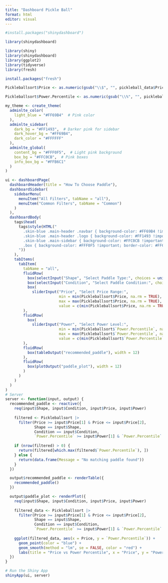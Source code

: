 ```yaml
---
title: "Dashboard Pickle Ball"
format: html
editor: visual
---
```


```r
#install.packages("shinydashboard")
```

```r
library(shinydashboard)
```

```r
library(shiny)
library(shinydashboard)
library(ggplot2)
library(tidyverse)
library(fresh)
```

```r
install.packages("fresh")
```

```r
Pickleballsort$Price <- as.numeric(gsub("\\$", "", pickleball_data$Price))
```

```r
Pickleballsort$Power.Percentile <- as.numeric(gsub("\\%", "", pickleball_data$Power.Percentile))
```

```r
my_theme <- create_theme(
  adminlte_color(
    light_blue = "#FF69B4"  # Pink color
  ),
  adminlte_sidebar(
    dark_bg = "#FF1493",  # Darker pink for sidebar
    dark_hover_bg = "#FF69B4",
    dark_color = "#FFFFFF"
  ),
  adminlte_global(
    content_bg = "#FFF0F5",  # Light pink background
    box_bg = "#FFC0CB",  # Pink boxes
    info_box_bg = "#FFB6C1"
  )
)

ui <- dashboardPage(
  dashboardHeader(title = "How To Choose Paddle"),
  dashboardSidebar(
    sidebarMenu(
      menuItem("All Filters", tabName = "all"),
      menuItem("Common Filters", tabName = "Common")
    )
  ),
  dashboardBody(
    tags$head(
      tags$style(HTML("
        .skin-blue .main-header .navbar { background-color: #FF69B4 !important; }
        .skin-blue .main-header .logo { background-color: #FF1493 !important; }
        .skin-blue .main-sidebar { background-color: #FFC0CB !important; }
        .box { background-color: #FFF0F5 !important; border-color: #FF69B4 !important; }
      "))
    ),
    tabItems(
      tabItem(
        tabName = "all",
        fluidRow(
          box(selectInput("Shape", "Select Paddle Type:", choices = unique(Pickleballsort$Shape)), width = 4),
          box(selectInput("Condition", "Select Paddle Condition:", choices = unique(Pickleballsort$Condition)), width = 4),
          box(
            sliderInput("Price", "Select Price Range:",
                        min = min(Pickleballsort$Price, na.rm = TRUE),
                        max = max(Pickleballsort$Price, na.rm = TRUE),
                        value = c(min(Pickleballsort$Price, na.rm = TRUE), max(Pickleballsort$Price, na.rm = TRUE))), width = 4)
        ),
        fluidRow(
          box(
            sliderInput("Power", "Select Power Level:",
                        min = min(Pickleballsort$`Power.Percentile`, na.rm = TRUE),
                        max = max(Pickleballsort$`Power.Percentile`, na.rm = TRUE),
                        value = c(min(Pickleballsort$`Power.Percentile`, na.rm = TRUE), max(Pickleballsort$`Power.Percentile`, na.rm = TRUE))), width = 4)
        ),
        fluidRow(
          box(tableOutput("recommended_paddle"), width = 12)
        ),
        fluidRow(
          box(plotOutput("paddle_plot"), width = 12)
        )
      )
    )
  )
)
# Server
server <- function(input, output) {  
  recommended_paddle <- reactive({
    req(input$Shape, input$Condition, input$Price, input$Power)
    
    filtered <- Pickleballsort |> 
      filter(Price >= input$Price[1] & Price <= input$Price[2], 
             Shape == input$Shape, 
             Condition == input$Condition, 
             `Power.Percentile` >= input$Power[1] & `Power.Percentile` <= input$Power[2])
    
    if (nrow(filtered) > 0) {
      return(filtered[which.max(filtered$`Power.Percentile`), ])
    } else {
      return(data.frame(Message = "No matching paddle found"))
    }
  })

  output$recommended_paddle <- renderTable({
    recommended_paddle()
  })

  output$paddle_plot <- renderPlot({
    req(input$Shape, input$Condition, input$Price, input$Power)
    
    filtered_data <- Pickleballsort |> 
      filter(Price >= input$Price[1] & Price <= input$Price[2], 
             Shape == input$Shape, 
             Condition == input$Condition, 
             `Power.Percentile` >= input$Power[1] & `Power.Percentile` <= input$Power[2])
    
    ggplot(filtered_data, aes(x = Price, y = `Power.Percentile`)) +
      geom_point(color = "blue") +
      geom_smooth(method = "lm", se = FALSE, color = "red") +
      labs(title = "Price vs Power Percentile", x = "Price", y = "Power Percentile")
  })
}

# Run the Shiny App
shinyApp(ui, server)
```
